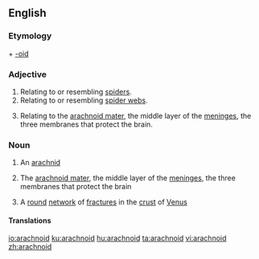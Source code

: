 ==English==

===Etymology===
{{etyl|grc|en}} {{m|grc|ἀράχνη||spider}} + [[-oid]]

===Adjective===
{{en-adj|-}}

# Relating to or resembling [[spider]]s.
# Relating to or resembling [[spider web]]s.
# {{label|en|anatomy}} Relating to the [[arachnoid mater]], the middle layer of the [[meninges]], the three membranes that protect the brain.

===Noun===
{{en-noun}}

# {{label|en|biology}} An [[arachnid]]
# {{label|en|physiology}} The [[arachnoid mater]], the middle layer of the [[meninges]], the three membranes that protect the brain
# {{label|en|astronomy}} A [[round]] [[network]] of [[fracture]]s in the [[crust]] of [[Venus]]

====Translations====
{{trans-see|the arachnoid mater|arachnoid mater}}

[[io:arachnoid]]
[[ku:arachnoid]]
[[hu:arachnoid]]
[[ta:arachnoid]]
[[vi:arachnoid]]
[[zh:arachnoid]]